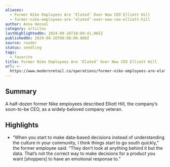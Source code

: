 ```yaml
---
aliases:
  - Former Nike Employees Are ‘Elated’ Over New CEO Elliott Hill
  - former-nike-employees-are-‘elated’-over-new-ceo-elliott-hill
author: Anna Hensel
category: articles
lastHighlightedOn: 2024-09-26T10:09:41.065Z
publishedOn: 2024-09-20T00:00:00.000Z
source: reader
status: seedling
tags:
  - favorite
title: Former Nike Employees Are ‘Elated’ Over New CEO Elliott Hill
url: >-
  https://www.modernretail.co/operations/former-nike-employees-are-elated-over-new-ceo-elliott-hill/?utm_campaign=mrdis&utm_medium=email&utm_source=mrdaily&utm_content=092424
---
```

## Summary

A half-dozen former Nike employees described Elliott Hill, the company’s soon-to-be CEO, as a widely-beloved company veteran.

## Highlights

- “When you start to make data-based decisions instead of understanding the culture in your community, I think things start to go south quickly,” the former employee said. “They don’t look at anything behind it but the data. That’s not the correct way to make decisions for a product you want [shoppers] to have an emotional response to.”
